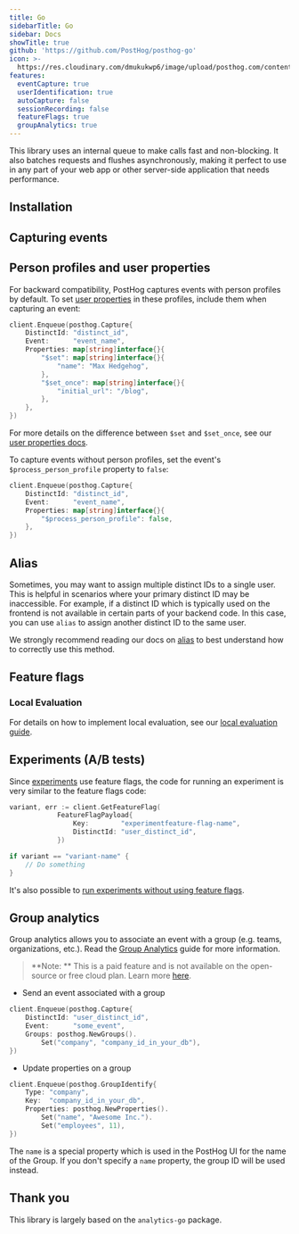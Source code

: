 ```yaml
---
title: Go
sidebarTitle: Go
sidebar: Docs
showTitle: true
github: 'https://github.com/PostHog/posthog-go'
icon: >-
  https://res.cloudinary.com/dmukukwp6/image/upload/posthog.com/contents/images/docs/integrate/go.svg
features:
  eventCapture: true
  userIdentification: true
  autoCapture: false
  sessionRecording: false
  featureFlags: true
  groupAnalytics: true
---
```


This library uses an internal queue to make calls fast and non-blocking. It also batches requests and flushes asynchronously, making it perfect to use in any part of your web app or other server-side application that needs performance.

## Installation


<GoInstall />

## Capturing events


<GoSendEvents />

## Person profiles and user properties

For backward compatibility, PostHog captures events with person profiles by default. To set [user properties](/docs/data/user-properties) in these profiles, include them when capturing an event:

```go
client.Enqueue(posthog.Capture{
    DistinctId: "distinct_id",
    Event:      "event_name",
    Properties: map[string]interface{}{
        "$set": map[string]interface{}{
            "name": "Max Hedgehog",
        },
        "$set_once": map[string]interface{}{
            "initial_url": "/blog",
        },
    },
})
```

For more details on the difference between `$set` and `$set_once`, see our [user properties docs](/docs/data/user-properties#what-is-the-difference-between-set-and-set_once).

To capture events without person profiles, set the event's `$process_person_profile` property to `false`:

```go
client.Enqueue(posthog.Capture{
    DistinctId: "distinct_id",
    Event:      "event_name",
    Properties: map[string]interface{}{
        "$process_person_profile": false,
    },
})
```

## Alias

Sometimes, you may want to assign multiple distinct IDs to a single user. This is helpful in scenarios where your primary distinct ID may be inaccessible. For example, if a distinct ID which is typically used on the frontend is not available in certain parts of your backend code. In this case, you can use `alias` to assign another distinct ID to the same user.

We strongly recommend reading our docs on [alias](/docs/data/identify#alias-assigning-multiple-distinct-ids-to-the-same-user) to best understand how to correctly use this method.

## Feature flags


<FeatureFlagsLibsIntro />


<GoFeatureFlagsCode />


### Local Evaluation

<LocalEvaluationIntro />

For details on how to implement local evaluation, see our [local evaluation guide](/docs/feature-flags/local-evaluation).

## Experiments (A/B tests)

Since [experiments](/docs/experiments/manual) use feature flags, the code for running an experiment is very similar to the feature flags code:


```go
variant, err := client.GetFeatureFlag(
            FeatureFlagPayload{
                Key:        "experimentfeature-flag-name",
                DistinctId: "user_distinct_id",
            })

if variant == "variant-name" {
    // Do something
}
```

It's also possible to [run experiments without using feature flags](/docs/experiments/running-experiments-without-feature-flags).

## Group analytics

Group analytics allows you to associate an event with a group (e.g. teams, organizations, etc.). Read the [Group Analytics](/docs/user-guides/group-analytics) guide for more information.

> **Note: ** This is a paid feature and is not available on the open-source or free cloud plan. Learn more [here](/pricing).

-   Send an event associated with a group

```go
client.Enqueue(posthog.Capture{
    DistinctId: "user_distinct_id",
    Event:      "some_event",
    Groups: posthog.NewGroups().
        Set("company", "company_id_in_your_db"),
})
```

-   Update properties on a group

```go
client.Enqueue(posthog.GroupIdentify{
    Type: "company",
    Key:  "company_id_in_your_db",
    Properties: posthog.NewProperties().
        Set("name", "Awesome Inc.").
        Set("employees", 11),
})
```

The `name` is a special property which is used in the PostHog UI for the name of the Group. If you don't specify a `name` property, the group ID will be used instead.

## Thank you

This library is largely based on the `analytics-go` package.

